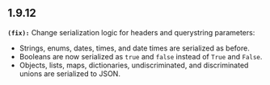 ## 1.9.12
**`(fix):`** Change serialization logic for headers and querystring parameters:
- Strings, enums, dates, times, and date times are serialized as before.
- Booleans are now serialized as `true` and `false` instead of `True` and `False`.
- Objects, lists, maps, dictionaries, undiscriminated, and discriminated unions are serialized to JSON.


